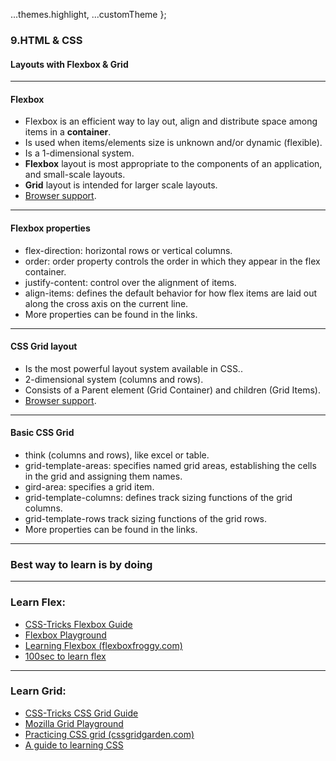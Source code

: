 
  ...themes.highlight,
  ...customTheme
};



### 9.HTML & CSS

#### Layouts with Flexbox & Grid

---

#### Flexbox

- Flexbox is an efficient way to lay out, align and distribute space among items in a **container**.
- Is used when items/elements size is unknown and/or dynamic (flexible).
- Is a 1-dimensional system.
- **Flexbox** layout is most appropriate to the components of an application, and small-scale layouts.
- **Grid** layout is intended for larger scale layouts.
- <a href="https://caniuse.com/#search=flexbox" target="_blank">Browser support</a>.

---

#### Flexbox properties

- flex-direction: horizontal rows or vertical columns.
- order: order property controls the order in which they appear in the flex container.
- justify-content: control over the alignment of items.
- align-items: defines the default behavior for how flex items are laid out along the cross axis on the current line.
- More properties can be found in the links.

---

#### CSS Grid layout

- Is the most powerful layout system available in CSS..
- 2-dimensional system (columns and rows).
- Consists of a Parent element (Grid Container) and children (Grid Items).
- <a href="https://caniuse.com/#feat=css-grid" target="_blank">Browser support</a>.

---

#### Basic CSS Grid

- think (columns and rows), like excel or table.
- grid-template-areas: specifies named grid areas, establishing the cells in the grid and assigning them names.
- gird-area: specifies a grid item.
- grid-template-columns: defines track sizing functions of the grid columns.
- grid-template-rows track sizing functions of the grid rows.
- More properties can be found in the links.

---

### Best way to learn is by doing

---

### Learn Flex:

- <a href="https://css-tricks.com/snippets/css/a-guide-to-flexbox/" target="_blank">CSS-Tricks Flexbox Guide</a>
- <a href="https://the-echoplex.net/flexyboxes/">Flexbox Playground</a>
- <a href="https://flexboxfroggy.com/#sv" target="_blank">Learning Flexbox (flexboxfroggy.com)</a>
- <a href="https://www.youtube.com/watch?v=K74l26pE4YA" target="_blank">100sec to learn flex</a>

---

### Learn Grid:

- <a href="https://css-tricks.com/snippets/css/complete-guide-grid/" target="_blank">CSS-Tricks CSS Grid Guide</a>
- <a href="https://mozilladevelopers.github.io/playground/css-grid">Mozilla Grid Playground</a>
- <a href="https://cssgridgarden.com/#sv" target="_blank">Practicing CSS grid (cssgridgarden.com)</a>
- <a href="https://learncssgrid.com/"  target="_blank">A guide to learning CSS </a>

